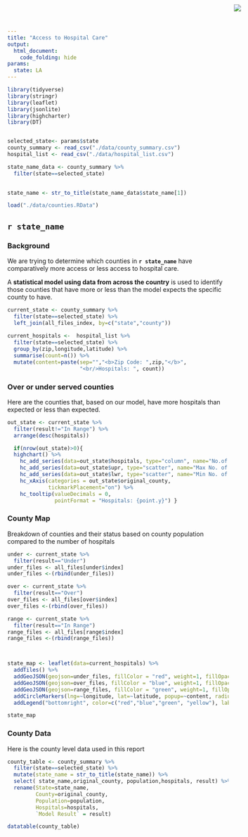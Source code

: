 ```yaml
---
title: "Access to Hospital Care"
output:
  html_document: 
    code_folding: hide
params:
  state: LA
---
```


<img src="./data/RStudio1.png" style="position:absolute;top:10px;right:200px;" />

```r



library(tidyverse)
library(stringr)
library(leaflet)
library(jsonlite)
library(highcharter)
library(DT)


selected_state<- params$state
county_summary <- read_csv("./data/county_summary.csv")
hospital_list <- read_csv("./data/hospital_list.csv")

state_name_data <- county_summary %>%
  filter(state==selected_state) 
  

state_name <- str_to_title(state_name_data$state_name[1])

load("./data/counties.RData")
```

## `r state_name`

### Background


We are trying to determine which counties in **`r state_name`** have comparatively more access or less access to hospital care.

A **statistical model using data from across the country** is used to identify those counties that have more or less than the model expects the specific county to have.

```r



current_state <- county_summary %>%
  filter(state==selected_state) %>%
  left_join(all_files_index, by=c("state","county"))
  
current_hospitals <-  hospital_list %>%
  filter(state==selected_state) %>%
  group_by(zip,longitude,latitude) %>%
  summarise(count=n()) %>%
  mutate(content=paste(sep="","<b>Zip Code: ",zip,"</b>", 
                       "<br/>Hospitals: ", count))
```


### Over or under served counties

Here are the counties that, based on our model, have more hospitals than expected or less than expected.


```r

out_state <- current_state %>%
  filter(result!="In Range") %>%
  arrange(desc(hospitals))

  if(nrow(out_state)>0){
  highchart() %>%
    hc_add_series(data=out_state$hospitals, type="column", name="No.of Hospitals", color="#CCCCCC", borderColor="#999999") %>%
    hc_add_series(data=out_state$upr, type="scatter", name="Max No. of Hopitals", color="#0099FF") %>%
    hc_add_series(data=out_state$lwr, type="scatter", name="Min No. of Hopitals", color="#FF3300") %>%
    hc_xAxis(categories = out_state$original_county,
             tickmarkPlacement="on") %>%
    hc_tooltip(valueDecimals = 0,
               pointFormat = "Hospitals: {point.y}") }
```

### County Map

Breakdown of counties and their status based on county population compared to the number of hospitals

```r

under <- current_state %>%
  filter(result=="Under")
under_files <- all_files[under$index]
under_files <-(rbind(under_files))

over <- current_state %>%
  filter(result=="Over")
over_files <- all_files[over$index]
over_files <-(rbind(over_files))

range <- current_state %>%
  filter(result=="In Range")
range_files <- all_files[range$index]
range_files <-(rbind(range_files))



state_map <- leaflet(data=current_hospitals) %>%
  addTiles() %>%
  addGeoJSON(geojson=under_files, fillColor = "red", weight=1, fillOpacity = 0.5, fill=TRUE, color="green") %>%
  addGeoJSON(geojson=over_files, fillColor = "blue", weight=1, fillOpacity = 0.5, fill=TRUE, color="green") %>%
  addGeoJSON(geojson=range_files, fillColor = "green", weight=1, fillOpacity = 0.3, fill=TRUE, color="green") %>%
  addCircleMarkers(lng=~longitude, lat=~latitude, popup=~content, radius=~2.5*count, fillColor="#FFFF00", color="gray", fillOpacity = 0.8,weight=1)  %>% 
  addLegend("bottomright", color=c("red","blue","green", "yellow"), labels = c("Less hopitals than expected","More hospitals than expected", "Within Range", "Hospital Location"), title = "Legend",opacity = 0.5)

state_map
```

### County Data

Here is the county level data used in this report

```r
county_table <- county_summary %>%
  filter(state==selected_state) %>%
  mutate(state_name = str_to_title(state_name)) %>%
  select( state_name,original_county, population,hospitals, result) %>%
  rename(State=state_name,
         County=original_county,
         Population=population,
         Hospitals=hospitals,
         `Model Result` = result)

datatable(county_table)
```